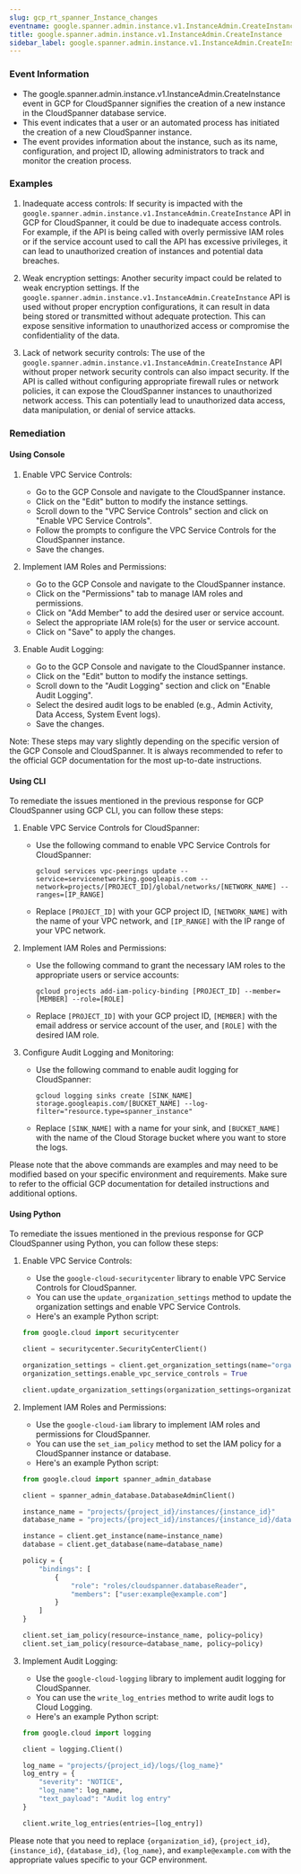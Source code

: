 ```yaml
--- 
slug: gcp_rt_spanner_Instance_changes
eventname: google.spanner.admin.instance.v1.InstanceAdmin.CreateInstance
title: google.spanner.admin.instance.v1.InstanceAdmin.CreateInstance
sidebar_label: google.spanner.admin.instance.v1.InstanceAdmin.CreateInstance
---
```

                       
### Event Information

- The google.spanner.admin.instance.v1.InstanceAdmin.CreateInstance event in GCP for CloudSpanner signifies the creation of a new instance in the CloudSpanner database service.
- This event indicates that a user or an automated process has initiated the creation of a new CloudSpanner instance.
- The event provides information about the instance, such as its name, configuration, and project ID, allowing administrators to track and monitor the creation process.


### Examples

1. Inadequate access controls: If security is impacted with the `google.spanner.admin.instance.v1.InstanceAdmin.CreateInstance` API in GCP for CloudSpanner, it could be due to inadequate access controls. For example, if the API is being called with overly permissive IAM roles or if the service account used to call the API has excessive privileges, it can lead to unauthorized creation of instances and potential data breaches.

2. Weak encryption settings: Another security impact could be related to weak encryption settings. If the `google.spanner.admin.instance.v1.InstanceAdmin.CreateInstance` API is used without proper encryption configurations, it can result in data being stored or transmitted without adequate protection. This can expose sensitive information to unauthorized access or compromise the confidentiality of the data.

3. Lack of network security controls: The use of the `google.spanner.admin.instance.v1.InstanceAdmin.CreateInstance` API without proper network security controls can also impact security. If the API is called without configuring appropriate firewall rules or network policies, it can expose the CloudSpanner instances to unauthorized network access. This can potentially lead to unauthorized data access, data manipulation, or denial of service attacks.

### Remediation

#### Using Console

1. Enable VPC Service Controls:
   - Go to the GCP Console and navigate to the CloudSpanner instance.
   - Click on the "Edit" button to modify the instance settings.
   - Scroll down to the "VPC Service Controls" section and click on "Enable VPC Service Controls".
   - Follow the prompts to configure the VPC Service Controls for the CloudSpanner instance.
   - Save the changes.

2. Implement IAM Roles and Permissions:
   - Go to the GCP Console and navigate to the CloudSpanner instance.
   - Click on the "Permissions" tab to manage IAM roles and permissions.
   - Click on "Add Member" to add the desired user or service account.
   - Select the appropriate IAM role(s) for the user or service account.
   - Click on "Save" to apply the changes.

3. Enable Audit Logging:
   - Go to the GCP Console and navigate to the CloudSpanner instance.
   - Click on the "Edit" button to modify the instance settings.
   - Scroll down to the "Audit Logging" section and click on "Enable Audit Logging".
   - Select the desired audit logs to be enabled (e.g., Admin Activity, Data Access, System Event logs).
   - Save the changes.

Note: These steps may vary slightly depending on the specific version of the GCP Console and CloudSpanner. It is always recommended to refer to the official GCP documentation for the most up-to-date instructions.

#### Using CLI

To remediate the issues mentioned in the previous response for GCP CloudSpanner using GCP CLI, you can follow these steps:

1. Enable VPC Service Controls for CloudSpanner:
   - Use the following command to enable VPC Service Controls for CloudSpanner:
     ```
     gcloud services vpc-peerings update --service=servicenetworking.googleapis.com --network=projects/[PROJECT_ID]/global/networks/[NETWORK_NAME] --ranges=[IP_RANGE]
     ```
   - Replace `[PROJECT_ID]` with your GCP project ID, `[NETWORK_NAME]` with the name of your VPC network, and `[IP_RANGE]` with the IP range of your VPC network.

2. Implement IAM Roles and Permissions:
   - Use the following command to grant the necessary IAM roles to the appropriate users or service accounts:
     ```
     gcloud projects add-iam-policy-binding [PROJECT_ID] --member=[MEMBER] --role=[ROLE]
     ```
   - Replace `[PROJECT_ID]` with your GCP project ID, `[MEMBER]` with the email address or service account of the user, and `[ROLE]` with the desired IAM role.

3. Configure Audit Logging and Monitoring:
   - Use the following command to enable audit logging for CloudSpanner:
     ```
     gcloud logging sinks create [SINK_NAME] storage.googleapis.com/[BUCKET_NAME] --log-filter="resource.type=spanner_instance"
     ```
   - Replace `[SINK_NAME]` with a name for your sink, and `[BUCKET_NAME]` with the name of the Cloud Storage bucket where you want to store the logs.

Please note that the above commands are examples and may need to be modified based on your specific environment and requirements. Make sure to refer to the official GCP documentation for detailed instructions and additional options.

#### Using Python

To remediate the issues mentioned in the previous response for GCP CloudSpanner using Python, you can follow these steps:

1. Enable VPC Service Controls:
   - Use the `google-cloud-securitycenter` library to enable VPC Service Controls for CloudSpanner.
   - You can use the `update_organization_settings` method to update the organization settings and enable VPC Service Controls.
   - Here's an example Python script:

   ```python
   from google.cloud import securitycenter

   client = securitycenter.SecurityCenterClient()

   organization_settings = client.get_organization_settings(name="organizations/{organization_id}")
   organization_settings.enable_vpc_service_controls = True

   client.update_organization_settings(organization_settings=organization_settings)
   ```

2. Implement IAM Roles and Permissions:
   - Use the `google-cloud-iam` library to implement IAM roles and permissions for CloudSpanner.
   - You can use the `set_iam_policy` method to set the IAM policy for a CloudSpanner instance or database.
   - Here's an example Python script:

   ```python
   from google.cloud import spanner_admin_database

   client = spanner_admin_database.DatabaseAdminClient()

   instance_name = "projects/{project_id}/instances/{instance_id}"
   database_name = "projects/{project_id}/instances/{instance_id}/databases/{database_id}"

   instance = client.get_instance(name=instance_name)
   database = client.get_database(name=database_name)

   policy = {
       "bindings": [
           {
               "role": "roles/cloudspanner.databaseReader",
               "members": ["user:example@example.com"]
           }
       ]
   }

   client.set_iam_policy(resource=instance_name, policy=policy)
   client.set_iam_policy(resource=database_name, policy=policy)
   ```

3. Implement Audit Logging:
   - Use the `google-cloud-logging` library to implement audit logging for CloudSpanner.
   - You can use the `write_log_entries` method to write audit logs to Cloud Logging.
   - Here's an example Python script:

   ```python
   from google.cloud import logging

   client = logging.Client()

   log_name = "projects/{project_id}/logs/{log_name}"
   log_entry = {
       "severity": "NOTICE",
       "log_name": log_name,
       "text_payload": "Audit log entry"
   }

   client.write_log_entries(entries=[log_entry])
   ```

Please note that you need to replace `{organization_id}`, `{project_id}`, `{instance_id}`, `{database_id}`, `{log_name}`, and `example@example.com` with the appropriate values specific to your GCP environment.


 